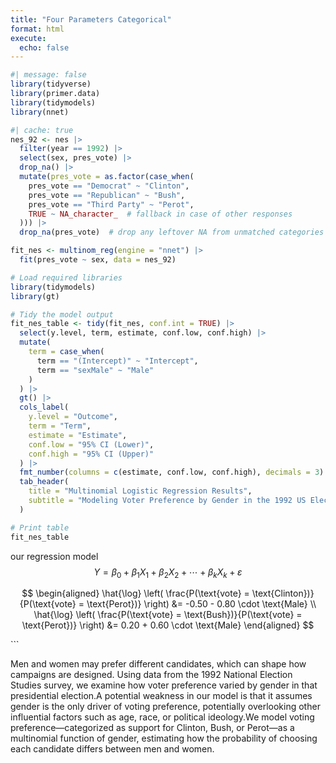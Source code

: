 ```yaml
---
title: "Four Parameters Categorical"
format: html
execute: 
  echo: false
---
```


```r
#| message: false
library(tidyverse)
library(primer.data)
library(tidymodels)
library(nnet)
```

```r
#| cache: true
nes_92 <- nes |>
  filter(year == 1992) |>
  select(sex, pres_vote) |>
  drop_na() |>
  mutate(pres_vote = as.factor(case_when(
    pres_vote == "Democrat" ~ "Clinton",
    pres_vote == "Republican" ~ "Bush",
    pres_vote == "Third Party" ~ "Perot",
    TRUE ~ NA_character_  # fallback in case of other responses
  ))) |>
  drop_na(pres_vote)  # drop any leftover NA from unmatched categories

fit_nes <- multinom_reg(engine = "nnet") |>
  fit(pres_vote ~ sex, data = nes_92)

```

```r
# Load required libraries
library(tidymodels)
library(gt)

# Tidy the model output
fit_nes_table <- tidy(fit_nes, conf.int = TRUE) |>
  select(y.level, term, estimate, conf.low, conf.high) |>
  mutate(
    term = case_when(
      term == "(Intercept)" ~ "Intercept",
      term == "sexMale" ~ "Male"
    )
  ) |>
  gt() |>
  cols_label(
    y.level = "Outcome",
    term = "Term",
    estimate = "Estimate",
    conf.low = "95% CI (Lower)",
    conf.high = "95% CI (Upper)"
  ) |>
  fmt_number(columns = c(estimate, conf.low, conf.high), decimals = 3) |>
  tab_header(
    title = "Multinomial Logistic Regression Results",
    subtitle = "Modeling Voter Preference by Gender in the 1992 US Election"
  )

# Print table
fit_nes_table

```
our regression model
$$
Y = \beta_0 + \beta_1 X_1 + \beta_2 X_2 + \cdots + \beta_k X_k + \varepsilon
$$

$$
\begin{aligned}
\hat{\log} \left( \frac{P(\text{vote} = \text{Clinton})}{P(\text{vote} = \text{Perot})} \right) &= -0.50 - 0.80 \cdot \text{Male} \\
\hat{\log} \left( \frac{P(\text{vote} = \text{Bush})}{P(\text{vote} = \text{Perot})} \right) &= 0.20 + 0.60 \cdot \text{Male}
\end{aligned}
$$


```


Men and women may prefer different candidates, which can shape how campaigns are designed. Using data from the 1992 National Election Studies survey, we examine how voter preference varied by gender in that presidential election.A potential weakness in our model is that it assumes gender is the only driver of voting preference, potentially overlooking other influential factors such as age, race, or political ideology.We model voting preference—categorized as support for Clinton, Bush, or Perot—as a multinomial function of gender, estimating how the probability of choosing each candidate differs between men and women.
